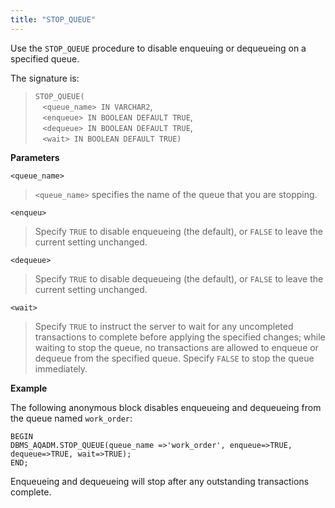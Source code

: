 ```yaml
---
title: "STOP_QUEUE"
---
```




Use the `STOP_QUEUE` procedure to disable enqueuing or dequeueing on a specified queue.

The signature is:

> `STOP_QUEUE(`  
>    `<queue_name> IN VARCHAR2`,  
>    `<enqueue> IN BOOLEAN DEFAULT TRUE`,  
>    `<dequeue> IN BOOLEAN DEFAULT TRUE`,  
>    `<wait> IN BOOLEAN DEFAULT TRUE)`

**Parameters**

`<queue_name>`

> `<queue_name>` specifies the name of the queue that you are stopping.

`<enqueu>`

> Specify `TRUE` to disable enqueueing (the default), or `FALSE` to leave the current setting unchanged.

`<dequeue>`

> Specify `TRUE` to disable dequeueing (the default), or `FALSE` to leave the current setting unchanged.

`<wait>`

> Specify `TRUE` to instruct the server to wait for any uncompleted transactions to complete before applying the specified changes; while waiting to stop the queue, no transactions are allowed to enqueue or dequeue from the specified queue. Specify `FALSE` to stop the queue immediately.

**Example**

The following anonymous block disables enqueueing and dequeueing from the queue named `work_order`:

``` text
BEGIN
DBMS_AQADM.STOP_QUEUE(queue_name =>'work_order', enqueue=>TRUE,
dequeue=>TRUE, wait=>TRUE);
END;
```

Enqueueing and dequeueing will stop after any outstanding transactions complete.
